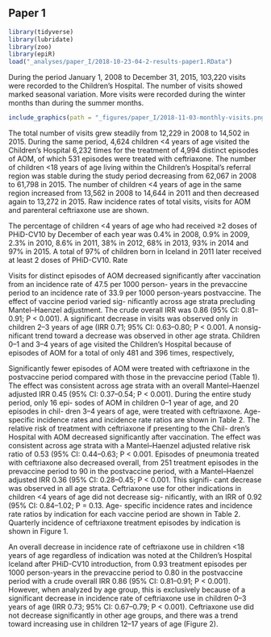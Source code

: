 ## Paper 1

```r
library(tidyverse)
library(lubridate)
library(zoo)
library(epiR)
load("_analyses/paper_I/2018-10-23-04-2-results-paper1.RData")
```

During the period January 1, 2008 to December 31, 2015, 103,220 visits were recorded to the Children’s Hospital. 
The number of visits showed marked seasonal variation.
More visits were recorded during the winter months than during the summer months.

```r
include_graphics(path = "_figures/paper_I/2018-11-03-monthly-visits.png")
```


The total number of visits grew steadily from 12,229 in 2008 to 14,502 in 2015.
During the same period, 4,624 children <4 years of age visited the Children’s Hospital 6,232 times for the treatment of 4,994 distinct episodes of AOM, of which 531 episodes were treated with ceftriaxone.
The number of children <18 years of age living within the Children’s Hospital’s referral region was stable during the study period decreasing from 62,067 in 2008 to 61,798 in 2015.
The number of children <4 years of age in the same region increased from 13,562 in 2008 to 14,644 in 2011 and then decreased again to 13,272 in 2015.
Raw incidence rates of total visits, visits for AOM and parenteral ceftriaxone use are shown.

The percentage of children <4 years of age who had received ≥2 doses of PHiD-CV10 by December of each year was 0.4% in 2008, 0.9% in 2009, 2.3% in 2010, 8.6% in 2011, 38% in 2012, 68% in 2013, 93% in 2014 and 97% in 2015. A total of 97% of children born in Iceland in 2011 later received at least 2 doses of PHiD-CV10.
Rate

Visits for distinct episodes of AOM decreased significantly
after vaccination from an incidence rate of 47.5 per 1000 person- years in the prevaccine period to an incidence rate of 33.9 per 1000 person-years postvaccine. The effect of vaccine period varied sig- nificantly across age strata precluding Mantel–Haenzel adjustment. The crude overall IRR was 0.86 (95% CI: 0.81–0.91; P < 0.001). A significant decrease in visits was observed only in children 2–3 years of age (IRR 0.71; 95% CI: 0.63–0.80; P < 0.001. A nonsig- nificant trend toward a decrease was observed in other age strata. Children 0–1 and 3–4 years of age visited the Children’s Hospital because of episodes of AOM for a total of only 481 and 396 times, respectively,

Significantly fewer episodes of AOM were treated with ceftriaxone in the postvaccine period compared with those in the prevaccine period (Table 1). The effect was consistent across age strata with an overall Mantel–Haenzel adjusted IRR 0.45 (95% CI: 0.37–0.54; P < 0.001). During the entire study period, only 16 epi- sodes of AOM in children 0–1 year of age, and 20 episodes in chil- dren 3–4 years of age, were treated with ceftriaxone. Age-specific incidence rates and incidence rate ratios are shown in Table 2. The relative risk of treatment with ceftriaxone if presenting to the Chil- dren’s Hospital with AOM decreased significantly after vaccination. The effect was consistent across age strata with a Mantel–Haenzel adjusted relative risk ratio of 0.53 (95% CI: 0.44–0.63; P < 0.001. Episodes of pneumonia treated with ceftriaxone also
decreased overall, from 251 treatment episodes in the prevaccine period to 90 in the postvaccine period, with a Mantel–Haenzel adjusted IRR 0.36 (95% CI: 0.28–0.45; P < 0.001. This signifi- cant decrease was observed in all age strata. Ceftriaxone use for other indications in children <4 years of age did not decrease sig- nificantly, with an IRR of 0.92 (95% CI: 0.84–1.02; P = 0.13. Age- specific incidence rates and incidence rate ratios by indication for each vaccine period are shown in Table 2. Quarterly incidence of ceftriaxone treatment episodes by indication is shown in Figure 1.

An overall decrease in incidence rate of ceftriaxone use in
children <18 years of age regardless of indication was noted at the Children’s Hospital Iceland after PHiD-CV10 introduction, from 0.93 treatment episodes per 1000 person-years in the prevaccine period to 0.80 in the postvaccine period with a crude overall IRR 0.86 (95% CI: 0.81–0.91; P < 0.001). However, when analyzed by age group, this is exclusively because of a significant decrease in incidence rate of ceftriaxone use in children 0–3 years of age (IRR 0.73; 95% CI: 0.67–0.79; P < 0.001). Ceftriaxone use did not decrease significantly in other age groups, and there was a trend toward increasing use in children 12–17 years of age (Figure 2).